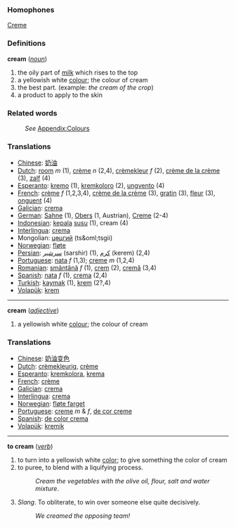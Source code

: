 ===Homophones===
[[Creme]]

===Definitions===
;'''cream''' (''[[noun]]'')
#the oily part of [[milk]] which rises to the top
#a yellowish white [[color|colour]]; the colour of cream
#the best part. (example: ''the cream of the crop'')
#a product to apply to the skin

===Related words===
:''See'' [[Wiktionary_Appendix:Colours|Appendix:Colours]]

=== Translations ===
*[[Chinese]]: [[奶油]]
*[[Dutch]]: [[room]] ''m'' (1), [[crème]] ''n'' (2,4), [[crèmekleur]] ''f'' (2), [[crème de la crème]] (3), [[zalf]] (4)
*[[Esperanto]]: [[kremo]] (1), [[kremkoloro]] (2), [[ungvento]] (4)
*[[French]]: [[crème]] ''f'' (1,2,3,4), [[crème de la crème]] (3), [[gratin]] (3), [[fleur]] (3), [[onguent]] (4)
*[[Galician]]: [[crema]]
*[[German]]: [[Sahne]] (1), [[Obers]] (1, Austrian), [[Creme]] (2-4)
*[[Indonesian]]: [[kepala]] [[susu]] (1), cream (4)
*[[Interlingua]]: [[crema]]
*Mongolian: [[цөцгий]] (ts&oml;tsgii)
*[[Norwegian]]: [[fløte]]
*[[Persian]]: [[سرشیر]]  (sarshir) (1), [[كرم]] (kerem) (2,4)
*[[Portuguese]]: [[nata]] ''f'' (1,3); [[creme]] ''m'' (1,2,4)
*[[Romanian]]: [[smântână]] ''f'' (1), [[crem]] (2), [[cremă]] (3,4)
*[[Spanish]]: [[nata]] ''f'' (1), [[crema]] (2,4)
*[[Turkish]]: [[kaymak]] (1), [[krem]] (2?,4)
*[[Volapük]]: [[krem]]

----

;'''cream''' (''[[adjective]]'')
#a yellowish white [[color|colour]]; the colour of cream

=== Translations ===
*[[Chinese]]: [[奶油变色]]
*[[Dutch]]: [[crèmekleurig]], [[crème]]
*[[Esperanto]]: [[kremkolora]], [[krema]]
*[[French]]: [[crème]]
*[[Galician]]: [[crema]]
*[[Interlingua]]: [[crema]]
*[[Norwegian]]: [[fløte farget]]
*[[Portuguese]]: [[creme]] ''m'' & ''f'', [[de cor creme]]
*[[Spanish]]: [[de color crema]]
*[[Volapük]]: [[kremik]]

----

;'''to cream''' (''[[verb]]'')
#to turn into a yellowish white [[color]]; to give something the color of cream
#to puree, to blend with a liquifying process.
#:''Cream the vegetables with the olive oil, flour, salt and water mixture''.
#''Slang''. To obliterate, to win over someone else quite decisively.
#:''We creamed the opposing team!''